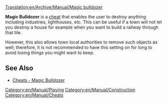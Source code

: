 [[Translation:en/Archive/Manual/Magic bulldozer]]

'''Magic Bulldozer''' is a [[en/Manual/Cheats|cheat]] that enables the user to destroy anything including industries, lighthouses, etc. This can be useful if a town will not let you destroy a house for example when you want to build a railway through that tile.

However, this also allows town local authorities to remove such objects as well; therefore, it is not recommended to have this setting on for long to avoid losing things you might want to keep.

== See Also ==
*[[en/Manual/Cheats#magic-bulldozer|Cheats - Magic Bulldozer]]

[[Category:en/Manual/Playing]]
[[Category:en/Manual/Construction]]
[[Category:en/Manual/Cheats]]